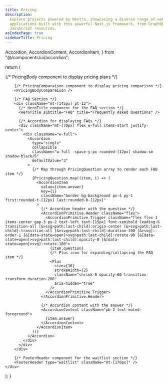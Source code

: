 ```yaml
---
title: Pricing
description:
  Explore projects powered by Nextra, showcasing a diverse range of websites and
  applications built with this powerful Next.js framework, from GraphQL tools to
  JavaScript resources.
asIndexPage: true
sidebarTitle: Pricing
---
```


  Accordion,
  AccordionContent,
  AccordionItem,
} from "@/components/ui/accordion";

  return (
    <div className="w-full flex flex-col pt-16 max-w-[1100px] mx-auto text-primary">
        {/* PricingBody component to display pricing plans */}
        <PricingBody />

        {/* PricingComparaison component to display pricing comparison */}
        <PricingBodyComparaison />

        {/* FAQ Section */}
        <div className="mt-[145px] pt-12">
          {/* HeroTitle component for the FAQ section */}
          <HeroTitle subtitle="FAQ" title="Frequently Asked Questions" />

          {/* Accordion for displaying FAQs */}
          <div className="mt-[70px] flex w-full items-start justify-center">
            <div className="w-full">
              <Accordion
                type="single"
                collapsible
                className="w-full -space-y-px rounded-[12px] shadow-sm shadow-black/5"
                defaultValue="3"
              >
                {/* Map through PricingQuestion array to render each FAQ item */}
                {PricingQuestion.map((item, i) => (
                  <AccordionItem
                    value={item.answer}
                    key={i}
                    className="border bg-background px-4 py-1 first:rounded-t-[12px] last:rounded-b-[12px]"
                  >
                    {/* Accordion header with the question */}
                    <AccordionPrimitive.Header className="flex">
                      <AccordionPrimitive.Trigger className="flex flex-1 items-center gap-3 py-2 text-left text-[15px] font-semibold leading-6 transition-all [&>svg>path:last-child]:origin-center [&>svg>path:last-child]:transition-all [&>svg>path:last-child]:duration-200 [&>svg]:-order-1 [&[data-state=open]>svg>path:last-child]:rotate-90 [&[data-state=open]>svg>path:last-child]:opacity-0 [&[data-state=open]>svg]:rotate-180">
                        {item.question}
                        {/* Plus icon for expanding/collapsing the FAQ item */}
                        <Plus
                          size={16}
                          strokeWidth={2}
                          className="shrink-0 opacity-60 transition-transform duration-200"
                          aria-hidden="true"
                        />
                      </AccordionPrimitive.Trigger>
                    </AccordionPrimitive.Header>

                    {/* Accordion content with the answer */}
                    <AccordionContent className="pb-2 text-muted-foreground">
                      {item.answer}
                    </AccordionContent>
                  </AccordionItem>
                ))}
              </Accordion>
            </div>
          </div>
        </div>

        {/* FooterHeader component for the waitlist section */}
        <FooterHeader type="waitlist" className="mt-[170px]" />
    </div>

);
}
